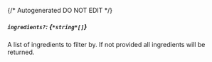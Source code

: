 {/* Autogenerated DO NOT EDIT  */}
##### `ingredients?`: *{`*string*[]`}*
A list of ingredients to filter by. If not provided all ingredients will be returned.


